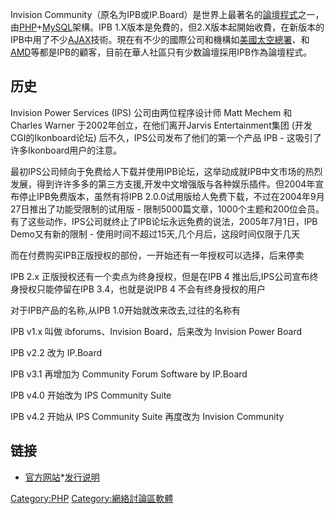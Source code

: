 {{NoteTA|G1=IT}}

{{Infobox Software
| name = Invision Community
| screenshot = 
| caption = Invision Community 4默认首页界面
| developer = [[Invision_Power_Services|Invision Power Services]]
| latest release version = 4.6.12.1
| latest release date = {{start date and age|2022|04|12}}
| platform = [[PHP|PHP]]/[[MySQL|MySQL]]/[[Oracle9i|Oracle9i]]/[[MSSQL|MSSQL]]
| genre = 討論區程式
| website = [https://invisioncommunity.com/ https://invisioncommunity.com]
}}

Invision Community（原名为IPB或IP.Board）是世界上最著名的[[网络论坛#论坛程序|論壇程式]]之一，由[[PHP|PHP]]+[[MySQL|MySQL]]架構。IPB 1.X版本是免費的，但2.X版本起開始收費，在新版本的IPB中用了不少[[AJAX|AJAX]]技術。現在有不少的國際公司和機構如[[美國太空總署|美國太空總署]]、和[[AMD|AMD]]等都是IPB的顧客，目前在華人社區只有少数論壇採用IPB作為論壇程式。

== 历史 ==
Invision Power Services (IPS) 公司由两位程序设计师 Matt Mechem 和 Charles Warner 于2002年创立，在他们离开Jarvis Entertainment集团 (开发CGI的Ikonboard论坛) 后不久，IPS公司发布了他们的第一个产品 IPB - 这吸引了许多Ikonboard用户的注意。

最初IPS公司倾向于免费给人下载并使用IPB论坛，这举动成就IPB中文市场的热烈发展，得到许许多多的第三方支援,开发中文增强版与各种娱乐插件。但2004年宣布停止IPB免费版本，虽然有将IPB 2.0.0试用版给人免费下载，不过在2004年9月27日推出了功能受限制的试用版 - 限制5000篇文章，1000个主题和200位会员。有了这些动作，IPS公司就终止了IPB论坛永远免费的说法，2005年7月1日，IPB Demo又有新的限制 - 使用时间不超过15天,几个月后，这段时间仅限于几天

而在付费购买IPB正版授权的部份，一开始还有一年授权可以选择，后来停卖

IPB 2.x 正版授权还有一个卖点为终身授权，但是在IPB 4 推出后,IPS公司宣布终身授权只能停留在IPB 3.4，也就是说IPB 4 不会有终身授权的用户

对于IPB产品的名称,从IPB 1.0开始就改来改去,过往的名称有

IPB v1.x 叫做 ibforums、Invision Board，后来改为 Invision Power Board

IPB v2.2 改为 IP.Board

IPB v3.1 再增加为 Community Forum Software by IP.Board

IPB v4.0 开始改为 IPS Community Suite

IPB v4.2 开始从 IPS Community Suite 再度改为 Invision Community

== 链接 ==
*[https://web.archive.org/web/20190627221807/https://invisioncommunity.com/ 官方网站]*[https://invisioncommunity.com/release-notes 发行说明]{{Wayback|url=https://invisioncommunity.com/ |date=20190627221807 }}

[[Category:PHP|Category:PHP]]
[[Category:網絡討論區軟體|Category:網絡討論區軟體]]